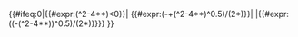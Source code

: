 <includeonly>{{#ifeq:0|{{#expr:({{{b|0}}}^2-4*{{{a|0}}}*{{{c|0}}})<0}}|<!--
以下为实根情况
-->{{#expr:(-{{{b|0}}}+({{{b|0}}}^2-4*{{{a|0}}}*{{{c|0}}})^0.5)/(2*{{{a|0}}})}}|<!--
以上为实根情况

以下为虚根情况
-->{{a+bi|{{#expr:-{{{b|0}}}/(2*{{{a|0}}})}}|{{#expr:((-({{{b|0}}}^2-4*{{{a|0}}}*{{{c|0}}}))^0.5)/(2*{{{a|0}}})}}}}
}}</includeonly><noinclude>{{documentation}}